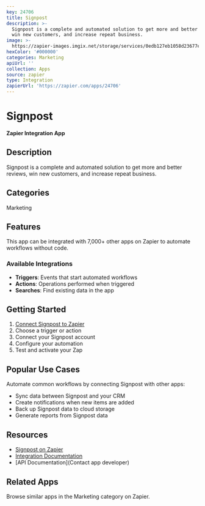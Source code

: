 ```yaml
---
key: 24706
title: Signpost
description: >-
  Signpost is a complete and automated solution to get more and better reviews,
  win new customers, and increase repeat business.
image: >-
  https://zapier-images.imgix.net/storage/services/0edb127eb1058d23677e71f2f35042dd.png?auto=format%2Ccompress&ixlib=python-3.0.0&q=50
hexColor: '#000000'
categories: Marketing
apiUrl: ''
collection: Apps
source: zapier
type: Integration
zapierUrl: 'https://zapier.com/apps/24706'
---
```

# Signpost

**Zapier Integration App**

## Description

Signpost is a complete and automated solution to get more and better reviews, win new customers, and increase repeat business.

## Categories

Marketing

## Features

This app can be integrated with 7,000+ other apps on Zapier to automate workflows without code.

### Available Integrations

- **Triggers**: Events that start automated workflows
- **Actions**: Operations performed when triggered
- **Searches**: Find existing data in the app

## Getting Started

1. [Connect Signpost to Zapier](https://zapier.com/apps/24706)
2. Choose a trigger or action
3. Connect your Signpost account
4. Configure your automation
5. Test and activate your Zap

## Popular Use Cases

Automate common workflows by connecting Signpost with other apps:

- Sync data between Signpost and your CRM
- Create notifications when new items are added
- Back up Signpost data to cloud storage
- Generate reports from Signpost data

## Resources

- [Signpost on Zapier](https://zapier.com/apps/24706)
- [Integration Documentation](https://zapier.com/apps/24706/integrations)
- [API Documentation](Contact app developer)

## Related Apps

Browse similar apps in the Marketing category on Zapier.
